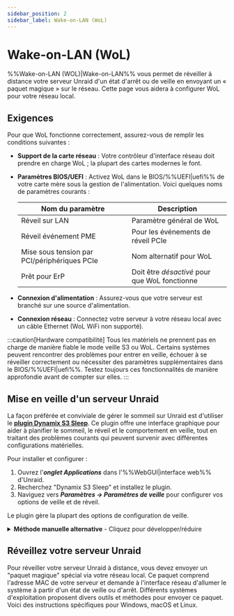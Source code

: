 ```yaml
---
sidebar_position: 2
sidebar_label: Wake-on-LAN (WoL)
---
```



# Wake-on-LAN (WoL)

%%Wake-on-LAN (WOL)|Wake-on-LAN%% vous permet de réveiller à distance votre serveur Unraid d'un état d'arrêt ou de veille en envoyant un « paquet magique » sur le réseau. Cette page vous aidera à configurer WoL pour votre réseau local.

## Exigences

Pour que WoL fonctionne correctement, assurez-vous de remplir les conditions suivantes :

- **Support de la carte réseau** : Votre contrôleur d'interface réseau doit prendre en charge WoL ; la plupart des cartes modernes le font.

- **Paramètres BIOS/UEFI** : Activez WoL dans le BIOS/%%UEFI|uefi%% de votre carte mère sous la gestion de l'alimentation. Voici quelques noms de paramètres courants :

  | Nom du paramètre                             | Description                                   |
  | -------------------------------------------- | --------------------------------------------- |
  | Réveil sur LAN                               | Paramètre général de WoL                      |
  | Réveil événement PME                         | Pour les événements de réveil PCIe            |
  | Mise sous tension par PCI/périphériques PCIe | Nom alternatif pour WoL                       |
  | Prêt pour ErP                                | Doit être *désactivé* pour que WoL fonctionne |

- **Connexion d'alimentation** : Assurez-vous que votre serveur est branché sur une source d'alimentation.

- **Connexion réseau** : Connectez votre serveur à votre réseau local avec un câble Ethernet (WoL WiFi non supporté).

:::caution[Hardware compatibilité]
Tous les matériels ne prennent pas en charge de manière fiable le mode veille S3 ou WoL. Certains systèmes peuvent rencontrer des problèmes pour entrer en veille, échouer à se réveiller correctement ou nécessiter des paramètres supplémentaires dans le BIOS/%%UEFI|uefi%%. Testez toujours ces fonctionnalités de manière approfondie avant de compter sur elles.
:::

## Mise en veille d'un serveur Unraid

La façon préférée et conviviale de gérer le sommeil sur Unraid est d'utiliser le [**plugin Dynamix S3 Sleep**](https://unraid.net/community/apps/c/plugins/p3?srsltid=AfmBOorpfP2Psw_bCorklf-QVCUHvADYGsdbsAH-4CldU4V2hWgoO-09#r:~:text=%3E%3E-,Dynamix%20S3%20Sleep,-Dynamix%20Repository). Ce plugin offre une interface graphique pour aider à planifier le sommeil, le réveil et le comportement en veille, tout en traitant des problèmes courants qui peuvent survenir avec différentes configurations matérielles.

Pour installer et configurer :

1. Ouvrez l'***onglet Applications*** dans l'%%WebGUI|interface web%% d'Unraid.
2. Recherchez "Dynamix S3 Sleep" et installez le plugin.
3. Naviguez vers ***Paramètres → Paramètres de veille*** pour configurer vos options de veille et de réveil.

Le plugin gère la plupart des options de configuration de veille.

<details>
  <summary><strong>Méthode manuelle alternative</strong> - Cliquez pour développer/réduire</summary>

  Si vous souhaitez plus de contrôle ou avez besoin de personnalisation avancée, vous pouvez configurer les paramètres de veille et WoL via la ligne de commande. Cette méthode est recommandée pour les utilisateurs avancés.

  Pour configurer le mode veille manuellement :

  1. Connectez-vous à votre serveur en utilisant le terminal %%WebGUI|web-gui%% ou [%%SSH|ssh%%](../../system-administration/advanced-tools/command-line-interface.mdx#accessing-the-terminal).

  2. Identifiez votre interface réseau principale (généralement `eth0`) en exécutant la commande suivante :

     ```
     ifconfig
     ```

     Notez l'adresse MAC (étiquetée comme `ether`).

  3. Activez WoL sur l'interface avec cette commande :

     ```
     ethtool -s eth0 wol g
     ```

  4. Mettez le serveur en veille en entrant cette commande :

     ```
     echo -n mem > /sys/power/state
     ```

  :::attention[Persistance]
  Les paramètres WoL configurés manuellement ne sont **pas persistants** lors des redémarrages par défaut. Pour les rendre permanents :

  1. Créez un fichier `go` sur votre clé USB à l'emplacement `/boot/config/go`.

  2. Ajoutez cette ligne :

  ```
  /sbin/ethtool -s eth0 wol g
  ```
  :::
</details>

## Réveillez votre serveur Unraid

Pour réveiller votre serveur Unraid à distance, vous devez envoyer un "paquet magique" spécial via votre réseau local. Ce paquet comprend l'adresse MAC de votre serveur et demande à l'interface réseau d'allumer le système à partir d'un état de veille ou d'arrêt. Différents systèmes d'exploitation proposent divers outils et méthodes pour envoyer ce paquet. Voici des instructions spécifiques pour Windows, macOS et Linux.

<Tabs>
  <TabItem value="Windows" label="Windows">
    <WakeOnLanWindows />
  </TabItem>

  <TabItem value="macOS" label="macOS">
    <WakeOnLanMacos />
  </TabItem>

  <TabItem value="Linux" label="Linux">
    <WakeOnLanLinux />
  </TabItem>
</Tabs>
